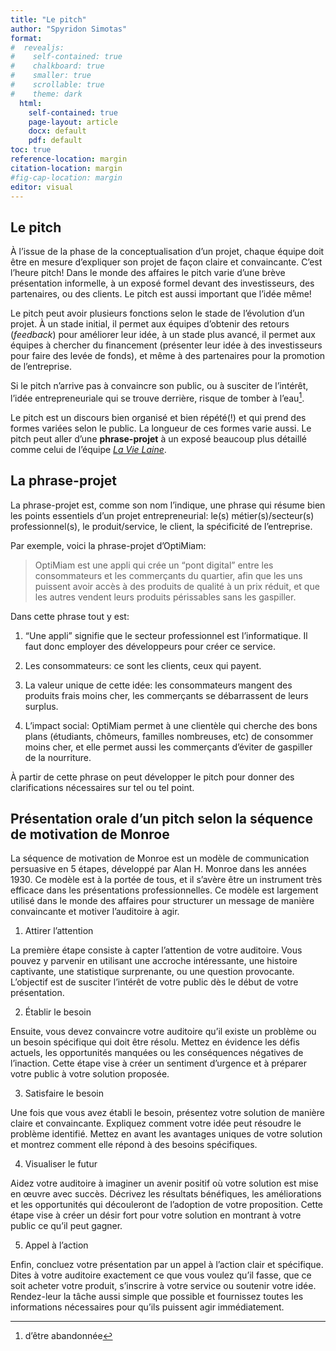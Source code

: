 ```yaml
---
title: "Le pitch"
author: "Spyridon Simotas"
format: 
#  revealjs: 
#    self-contained: true
#    chalkboard: true
#    smaller: true
#    scrollable: true
#    theme: dark
  html: 
    self-contained: true
    page-layout: article
    docx: default
    pdf: default
toc: true
reference-location: margin
citation-location: margin
#fig-cap-location: margin
editor: visual  
---
```


## Le pitch

À l'issue de la phase de la conceptualisation d'un projet, chaque équipe doit être en mesure d'expliquer son projet de façon claire et convaincante. C'est l'heure pitch! Dans le monde des affaires le pitch varie d'une brève présentation informelle, à un exposé formel devant des investisseurs, des partenaires, ou des clients. Le pitch est aussi important que l'idée même! 

Le pitch peut avoir plusieurs fonctions selon le stade de l'évolution d'un projet. À un stade initial, il permet aux équipes d'obtenir des retours (_feedback_) pour améliorer leur idée, à un stade plus avancé, il permet aux équipes à chercher du financement (présenter leur idée à des investisseurs pour faire des levée de fonds), et même à des partenaires pour la promotion de l'entreprise. 

Si le pitch n'arrive pas à convaincre son public, ou à susciter de l'intérêt, l'idée entrepreneuriale qui se trouve derrière, risque de tomber à l'eau^[d'être abandonnée]. 

Le pitch est un discours bien organisé et bien répété(!) et qui prend des formes variées selon le public. La longueur de ces formes varie aussi. Le pitch peut aller d'une **phrase-projet** à un exposé beaucoup plus détaillé comme celui de l'équipe [_La Vie Laine_](https://canvas.its.virginia.edu/courses/104170/files/7260962?module_item_id=1083006&fd_cookie_set=1). 

## La phrase-projet

La phrase-projet est, comme son nom l'indique, une phrase qui résume bien les points essentiels d'un projet entrepreneurial: le(s) métier(s)/secteur(s) professionnel(s), le produit/service, le client, la spécificité de l'entreprise.

Par exemple, voici la phrase-projet d'OptiMiam:

> OptiMiam est une appli qui crée un "pont digital" entre les consommateurs et les commerçants du quartier, afin que les uns puissent avoir accès à des produits de qualité à un prix réduit, et que les autres vendent leurs produits périssables sans les gaspiller. 

Dans cette phrase tout y est: 

1. "Une appli" signifie que le secteur professionnel est l'informatique. Il faut donc employer des développeurs pour créer ce service.

2. Les consommateurs: ce sont les clients, ceux qui payent. 

3. La valeur unique de cette idée: les consommateurs mangent des produits frais moins cher, les commerçants se débarrassent de leurs surplus. 

4. L'impact social: OptiMiam permet à une clientèle qui cherche des bons plans (étudiants, chômeurs, familles nombreuses, etc) de consommer moins cher, et elle permet aussi les commerçants d'éviter de gaspiller de la nourriture. 

À partir de cette phrase on peut développer le pitch pour donner des clarifications nécessaires sur tel ou tel point. 

## Présentation orale d'un pitch selon la séquence de motivation de Monroe

La séquence de motivation de Monroe est un modèle de communication persuasive en 5 étapes, développé par Alan H. Monroe dans les années 1930. Ce modèle est à la portée de tous, et il s’avère être un instrument très efficace dans les présentations professionnelles. Ce modèle est largement utilisé dans le monde des affaires pour structurer un message de manière convaincante et motiver l’auditoire à agir.

1. Attirer l'attention

La première étape consiste à capter l'attention de votre auditoire. Vous pouvez y parvenir en utilisant une accroche intéressante, une histoire captivante, une statistique surprenante, ou une question provocante. L'objectif est de susciter l'intérêt de votre public dès le début de votre présentation.

2. Établir le besoin  

Ensuite, vous devez convaincre votre auditoire qu'il existe un problème ou un besoin spécifique qui doit être résolu. Mettez en évidence les défis actuels, les opportunités manquées ou les conséquences négatives de l'inaction. Cette étape vise à créer un sentiment d'urgence et à préparer votre public à votre solution proposée.

3. Satisfaire le besoin

Une fois que vous avez établi le besoin, présentez votre solution de manière claire et convaincante. Expliquez comment votre idée peut résoudre le problème identifié. Mettez en avant les avantages uniques de votre solution et montrez comment elle répond à des besoins spécifiques.

4. Visualiser le futur

Aidez votre auditoire à imaginer un avenir positif où votre solution est mise en œuvre avec succès. Décrivez les résultats bénéfiques, les améliorations et les opportunités qui découleront de l'adoption de votre proposition. Cette étape vise à créer un désir fort pour votre solution en montrant à votre public ce qu'il peut gagner.

5. Appel à l'action

Enfin, concluez votre présentation par un appel à l'action clair et spécifique. Dites à votre auditoire exactement ce que vous voulez qu'il fasse, que ce soit acheter votre produit, s'inscrire à votre service ou soutenir votre idée. Rendez-leur la tâche aussi simple que possible et fournissez toutes les informations nécessaires pour qu'ils puissent agir immédiatement.
